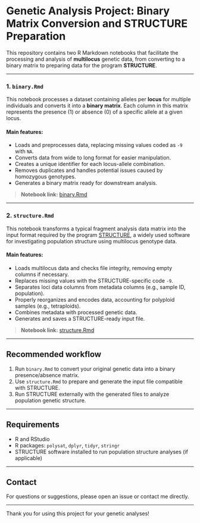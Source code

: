 # Genetic Analysis Project: Binary Matrix Conversion and STRUCTURE Preparation

This repository contains two R Markdown notebooks that facilitate the processing and analysis of **multilocus** genetic data, from converting to a binary matrix to preparing data for the program **STRUCTURE**.

---

### 1. `binary.Rmd`

This notebook processes a dataset containing alleles per **locus** for multiple individuals and converts it into a **binary matrix**. Each column in this matrix represents the presence (1) or absence (0) of a specific allele at a given locus.

#### Main features:

- Loads and preprocesses data, replacing missing values coded as `-9` with `NA`.
- Converts data from wide to long format for easier manipulation.
- Creates a unique identifier for each locus-allele combination.
- Removes duplicates and handles potential issues caused by homozygous genotypes.
- Generates a binary matrix ready for downstream analysis.

> **Notebook link:** [binary.Rmd](binary.md)

---

### 2. `structure.Rmd`

This notebook transforms a typical fragment analysis data matrix into the input format required by the program [STRUCTURE](https://web.stanford.edu/group/pritchardlab/structure.html), a widely used software for investigating population structure using multilocus genotype data.

#### Main features:

- Loads multilocus data and checks file integrity, removing empty columns if necessary.
- Replaces missing values with the STRUCTURE-specific code `-9`.
- Separates loci data columns from metadata columns (e.g., sample ID, population).
- Properly reorganizes and encodes data, accounting for polyploid samples (e.g., tetraploids).
- Combines metadata with processed genetic data.
- Generates and saves a STRUCTURE-ready input file.

> **Notebook link:** [structure.Rmd](structure.md)

---

## Recommended workflow

1. Run `binary.Rmd` to convert your original genetic data into a binary presence/absence matrix.
2. Use `structure.Rmd` to prepare and generate the input file compatible with STRUCTURE.
3. Run STRUCTURE externally with the generated files to analyze population genetic structure.

---

## Requirements

- R and RStudio
- R packages: `polysat`, `dplyr`, `tidyr`, `stringr`
- STRUCTURE software installed to run population structure analyses (if applicable)

---

## Contact

For questions or suggestions, please open an issue or contact me directly.

---

Thank you for using this project for your genetic analyses!
